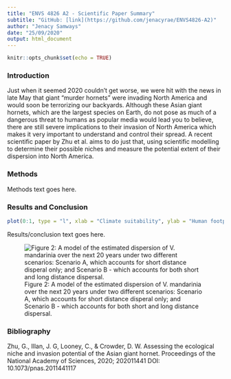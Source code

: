 ```yaml
---
title: "ENVS 4826 A2 - Scientific Paper Summary"
subtitle: "GitHub: [link](https://github.com/jenacyrae/ENVS4826-A2)"
author: "Jenacy Samways"
date: "25/09/2020"
output: html_document
---
```


```r
knitr::opts_chunk$set(echo = TRUE)
```

### Introduction

Just when it seemed 2020 couldn't get worse, we were hit with the news in late May that giant "murder hornets" were invading North America and would soon be terrorizing our backyards. Although these Asian giant hornets, which are the largest species on Earth, do not pose as much of a dangerous threat to humans as popular media would lead you to believe, there are still severe implications to their invasion of North America which makes it very important to understand and control their spread. A recent scientific paper by Zhu et al. aims to do just that, using scientific modelling to determine their possible niches and measure the potential extent of their dispersion into North America.

### Methods

Methods text goes here.

### Results and Conclusion
``` r
plot(0:1, type = "l", xlab = "Climate suitability", ylab = "Human footprint")
```


Results/conclusion text goes here.

![Figure 2: A model of the estimated dispersion of V. mandarinia over the next 20 years under two different scenarios: Scenario A, which accounts for short distance disperal only; and Scenario B - which accounts for both short and long distance dispersal.](images/figure.png)

### Bibliography

Zhu, G., Illan, J. G, Looney, C., & Crowder, D. W. Assessing the ecological niche and invasion potential of the Asian giant hornet. Proceedings of the National Academy of Sciences, 2020; 202011441 DOI: 10.1073/pnas.2011441117

